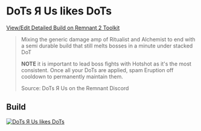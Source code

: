 
# DoTs Я Us likes DoTs

[View/Edit Detailed Build on Remnant 2 Toolkit](https://www.remnant2toolkit.com/builder?helm=ts1v89&torso=0sm6sn&legs=td29nk&gloves=a527cd&archtype=1q7z9d%2C67pme7&skill=amqa83%2C76554i&concoction=p0ru94&relic=2rnl2d&relicfragment=erp2mp%2Cj87rzn%2C2bqp66&amulet=qwguja&ring=azy0pj%2Ccpxk1d%2Cgv12gw%2C9ng83z&consumable=937h03%2Ckfwizc%2Cxgdk68%2Cli99wc&weapon=3r9jm7%2C5gl3la%2Cxj5syj&mod=a3ctlf%2C38rncx%2C9vzb9r&mutator=b07g02%2Cf32skd%2C7eodps&trait=dj8zx4%3B10%2Cv1uiyd%3B10%2Cpb5neu%3B10%2Cm6i4dl%3B10%2C6kxk5x%3B10%2C8baa52%3B10%2Co6mx2t%3B10%2Cosj7se%3B10%2Ccvsois%3B10%2Cpbak5a%3B10%2Cyvttbq%3B5%2Cysp1wu%3B5&name=DoTs+%D0%AF+Us+likes+DoTs)

> Mixing the generic damage amp of Ritualist and Alchemist to end with a semi durable build that still melts bosses in a minute under stacked DoT
>
> **NOTE** it is important to lead boss fights with Hotshot as it's the most consistent. Once all your DoTs are applied, spam Eruption off cooldown to permanently maintain them.
>
> Source: DoTs Я Us on the Remnant Discord

## Build

[![DoTs Я Us likes DoTs](https://d2sqltdcj8czo5.cloudfront.net/featured-builds/dotsrus_likes_dots.png)](https://www.remnant2toolkit.com/builder?helm=ts1v89&torso=0sm6sn&legs=td29nk&gloves=a527cd&archtype=1q7z9d%2C67pme7&skill=amqa83%2C76554i&concoction=p0ru94&relic=2rnl2d&relicfragment=erp2mp%2Cj87rzn%2C2bqp66&amulet=qwguja&ring=azy0pj%2Ccpxk1d%2Cgv12gw%2C9ng83z&consumable=937h03%2Ckfwizc%2Cxgdk68%2Cli99wc&weapon=3r9jm7%2C5gl3la%2Cxj5syj&mod=a3ctlf%2C38rncx%2C9vzb9r&mutator=b07g02%2Cf32skd%2C7eodps&trait=dj8zx4%3B10%2Cv1uiyd%3B10%2Cpb5neu%3B10%2Cm6i4dl%3B10%2C6kxk5x%3B10%2C8baa52%3B10%2Co6mx2t%3B10%2Cosj7se%3B10%2Ccvsois%3B10%2Cpbak5a%3B10%2Cyvttbq%3B5%2Cysp1wu%3B5&name=DoTs+%D0%AF+Us+likes+DoTs)
